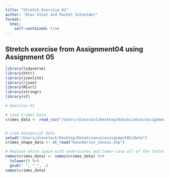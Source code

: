 ```yaml
---
title: "Stretch Exercise 01"
author: "Alex Stout and Rachel Schneider"
format: 
  html:
    self-contained: true
---
```

## Stretch exercise from Assignment04 using Assignment 05

```r
library(tidyverse)
library(httr)
library(jsonlite)
library(rjson)
library(RCurl)
library(stringr)
library(sf)

# Question 01

# Load Crimes Data
crimes_data <- read_csv("/Users/alexstout/Desktop/DataScience/assignment05/data/crimes-reduced.csv", col_types = cols(Longitude = col_character(), Latitude = col_character()))


# Load Geospacial Data
setwd("/Users/alexstout/Desktop/DataScience/assignment05/data")
crimes_shape_data <- st_read("boundaries_census.shp")

# Replace white space with underscores and lower-case all of the letters in the column names 
names(crimes_data) <- names(crimes_data) %>% 
  tolower() %>% 
  gsub(" ", "_", .)
names(crimes_data)
```

